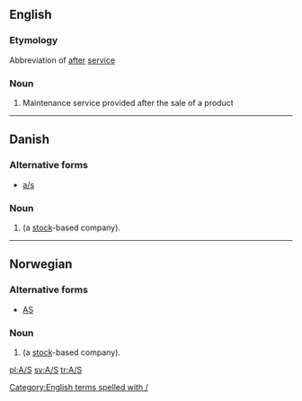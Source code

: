 {{also|Appendix:Variations of "as"}}
==English==

===Etymology===
Abbreviation of [[after]] [[service]]

===Noun===
{{head|en|noun}}

# Maintenance service provided after the sale of a product

[[Category:English terms spelled with /]]

----

==Danish==

===Alternative forms===
* [[a/s]]

===Noun===
{{head|da|noun}}

# {{label|da|legal}} {{abbreviation of|aktieselskab|lang=da|dot=}} (a [[stock]]-based company).

----

==Norwegian==

===Alternative forms===
* [[AS]]

===Noun===
{{head|no|noun}}

# {{label|no|legal}} {{abbreviation of|aksjeselskap|lang=no|dot=}} (a [[stock]]-based company).

[[pl:A/S]]
[[sv:A/S]]
[[tr:A/S]]